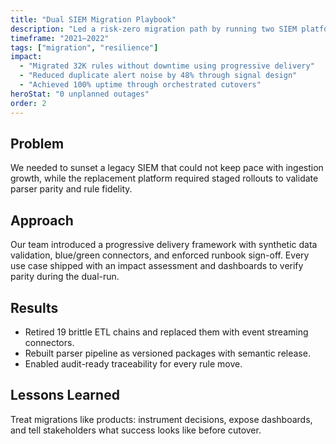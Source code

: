 ```yaml
---
title: "Dual SIEM Migration Playbook"
description: "Led a risk-zero migration path by running two SIEM platforms in parallel with automated cutovers."
timeframe: "2021–2022"
tags: ["migration", "resilience"]
impact:
  - "Migrated 32K rules without downtime using progressive delivery"
  - "Reduced duplicate alert noise by 48% through signal design"
  - "Achieved 100% uptime through orchestrated cutovers"
heroStat: "0 unplanned outages"
order: 2
---
```


## Problem

We needed to sunset a legacy SIEM that could not keep pace with ingestion growth, while the replacement platform required staged rollouts to validate parser parity and rule fidelity.

## Approach

Our team introduced a progressive delivery framework with synthetic data validation, blue/green connectors, and enforced runbook sign-off. Every use case shipped with an impact assessment and dashboards to verify parity during the dual-run.

## Results

* Retired 19 brittle ETL chains and replaced them with event streaming connectors.
* Rebuilt parser pipeline as versioned packages with semantic release.
* Enabled audit-ready traceability for every rule move.

## Lessons Learned

Treat migrations like products: instrument decisions, expose dashboards, and tell stakeholders what success looks like before cutover.
